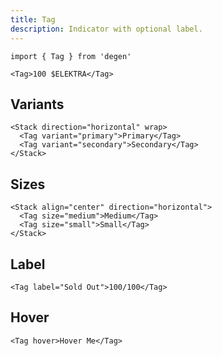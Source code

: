 ```yaml
---
title: Tag
description: Indicator with optional label.
---
```


```tsx
import { Tag } from 'degen'
```

```tsx live=true expand=true
<Tag>100 $ELEKTRA</Tag>
```

## Variants

```tsx live=true
<Stack direction="horizontal" wrap>
  <Tag variant="primary">Primary</Tag>
  <Tag variant="secondary">Secondary</Tag>
</Stack>
```

## Sizes

```tsx live=true
<Stack align="center" direction="horizontal">
  <Tag size="medium">Medium</Tag>
  <Tag size="small">Small</Tag>
</Stack>
```

## Label

```tsx live=true
<Tag label="Sold Out">100/100</Tag>
```

## Hover

```tsx live=true
<Tag hover>Hover Me</Tag>
```
